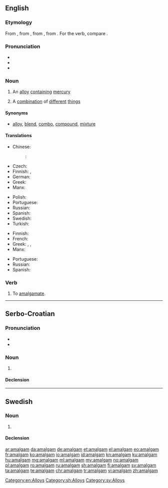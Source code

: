 {{also|Amalgam|amalgám}}
==English==
{{wikipedia}}

===Etymology===
From {{etyl|ML.|en}} {{term|amalgama||mercury alloy|lang=la}}, from {{etyl|grc|en}} {{term|μάλαγμα|tr=malagma||gold|lang=grc}}, from {{term|μαλάσσω|tr=malassō||to soften|lang=grc}}, from {{term|μαλακός|tr=malakos||soft|lang=grc}}. For the verb, compare {{etyl|fr|-}} {{term|amalgamer|lang=fr}}.

===Pronunciation===
* {{IPA|/əˈmæːl.ɡəm/|lang=en}}
* {{hyphenation|a|mal|gam|lang=en}}
* {{audio|en-us-amalgam.ogg|Audio (US)}}

===Noun===
{{en-noun|amalgams}}

# {{cx|metallurgy|lang=en}} An [[alloy]] [[contain]]ing [[mercury]]
# A [[combination]] of [[different]] [[thing]]s

====Synonyms====
* [[alloy]], [[blend]], [[combo]], [[compound]], [[mixture]]

====Translations====
{{trans-top|alloy}}
* Chinese:
*: {{ttbc|cmn}}: {{t+|cmn|汞齐||tr=gǒngjì}}
* Czech: {{t+|cs|amalgám|m}}
* Finnish: {{t+|fi|amalgaami}}, {{t|fi|elohopeaseos}}
* German: {{t|de|Amalgam|n}}
* Greek: {{t+|el|αμάλγαμα|n|tr=amálgama}}
* Manx: {{t|gv|co-lheian|m}}
{{trans-mid}}
* Polish: {{t|pl|amalgamat|m}}
* Portuguese: {{t+|pt|amálgama|c}}
* Russian: {{t+|ru|амальгама|f|tr=amal'gáma|sc=Cyrl}}
* Spanish: {{t+|es|amalgama|f}}
* Swedish: {{t+|sv|amalgam|n}}
* Turkish: {{t+|tr|malgama}}
{{trans-bottom}}

{{trans-top|combination}}
* Finnish: {{t+|fi|yhdistelmä}}
* French: {{t+|fr|amalgame|m}}
* Greek: {{t+|el|αμάλγαμα|n|tr=amálgama}}, {{t+|el|κράμα|n|tr=kráma}}, {{t+|el|σύμφυρμα|n|tr=sýmfyrma}}
* Manx: {{t|gv|co-lheian|m}}
{{trans-mid}}
* Portuguese: {{t+|pt|amálgama|c}}
* Russian: {{t+|ru|амальгама|f|tr=amal'gáma|sc=Cyrl}}
* Spanish: {{t+|es|amalgama|f}}
{{trans-bottom}}

===Verb===
{{en-verb}}

# {{cx|archaic|ambitransitive|lang=en}} To [[amalgamate]].
#: {{rfquotek|Boyle}}
#: {{rfquotek|Ben Jonson}}

[[Category:en:Alloys]]

----

==Serbo-Croatian==

===Pronunciation===
* {{IPA|/amǎlɡaːm/|lang=sh}}
* {{hyphenation|a|mal|gam|lang=en}}

===Noun===
{{sh-noun|g=m|head=amàlgām|r|амалгам|ама̀лга̄м}}

# {{l|en|amalgam}}

====Declension====
{{sh-decl-noun|amàlgām|amalgami
|amalgáma|amalgama
|amalgamu|amalgamima
|amalgam|amalgame
|amalgame|amalgami
|amalgamu|amalgamima
|amalgamom|amalgamima
}}

[[Category:sh:Alloys]]

----

==Swedish==
{{wikipedia|lang=sv}}

===Noun===
{{sv-noun|n}}

# {{l|sv|amalgam}}

====Declension====
{{sv-noun-unc-irreg-n|2=amalgamet}}

[[Category:sv:Alloys]]

[[ar:amalgam]]
[[da:amalgam]]
[[de:amalgam]]
[[et:amalgam]]
[[el:amalgam]]
[[eo:amalgam]]
[[fr:amalgam]]
[[ko:amalgam]]
[[io:amalgam]]
[[id:amalgam]]
[[kn:amalgam]]
[[ku:amalgam]]
[[hu:amalgam]]
[[mg:amalgam]]
[[ml:amalgam]]
[[my:amalgam]]
[[no:amalgam]]
[[pl:amalgam]]
[[ro:amalgam]]
[[ru:amalgam]]
[[sh:amalgam]]
[[fi:amalgam]]
[[sv:amalgam]]
[[ta:amalgam]]
[[te:amalgam]]
[[chr:amalgam]]
[[tr:amalgam]]
[[vi:amalgam]]
[[zh:amalgam]]